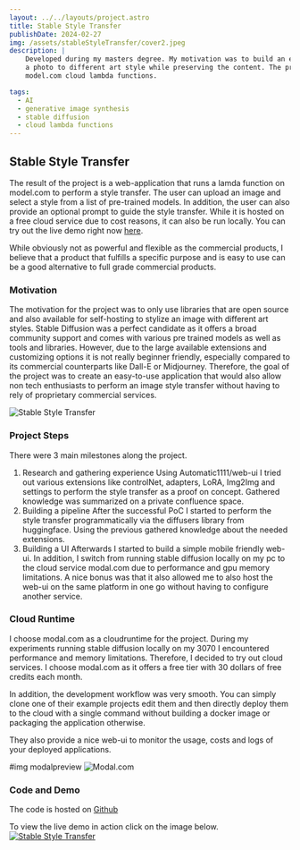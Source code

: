 ```yaml
---
layout: ../../layouts/project.astro
title: Stable Style Transfer
publishDate: 2024-02-27
img: /assets/stableStyleTransfer/cover2.jpeg
description: |
    Developed during my masters degree. My motivation was to build an easy-to-use open source solution to transfer
    a photo to different art style while preserving the content. The project was built using stable diffusion and
    model.com cloud lambda functions.

tags:
  - AI
  - generative image synthesis
  - stable diffusion
  - cloud lambda functions
---
```


## Stable Style Transfer

The result of the project is a web-application that runs a lamda function on model.com to perform a style transfer.
The user can upload an image and select a style from a list of pre-trained models. In addition, the user can also
provide an optional prompt to guide the style transfer. While it is hosted on a free cloud service due to cost reasons,
it can also be run locally. You can try out the live demo right now [here](https://emanum--stable-style-transfer-app.modal.run/).

While obviously not as powerful and flexible as the commercial products, I
believe that a product that fulfills a specific purpose and is easy to use can be a good alternative to full
grade commercial products.

### Motivation

The motivation for the project was to only use libraries that are open source and also available for self-hosting
to stylize an image with different art styles. Stable Diffusion was a perfect candidate as it offers a broad
community support and comes with various pre trained models as well as tools and libraries. However, due
to the large available extensions and customizing options it is not really beginner friendly, especially
compared to its commercial counterparts like Dall-E or Midjourney. Therefore, the goal of the project was
to create an easy-to-use application that would also allow non tech enthusiasts to perform an image style
transfer without having to rely of proprietary commercial services.

![Stable Style Transfer](/assets/stableStyleTransfer/goal.jpg)

### Project Steps

There were 3 main milestones along the project.
1. Research and gathering experience
Using Automatic1111/web-ui I tried out various extensions like controlNet, adapters, LoRA, Img2Img and
settings to perform the style transfer as a proof on concept. Gathered knowledge was summarized on a
private confluence space.
2. Building a pipeline
After the successful PoC I started to perform the style transfer programmatically via the diffusers library
from huggingface. Using the previous gathered knowledge about the needed extensions.
3. Building a UI
Afterwards I started to build a simple mobile friendly web-ui. In addition, I switch from running stable
diffusion locally on my pc to the cloud service modal.com due to performance and gpu memory limitations.
A nice bonus was that it also allowed me to also host the web-ui on the same platform in one go without
having to configure another service.


### Cloud Runtime

I choose modal.com as a cloudruntime for the project. During my experiments running stable diffusion locally on my 3070
I encountered performance and memory limitations. Therefore, I decided to try out cloud services. I choose modal.com
as it offers a free tier with 30 dollars of free credits each month.

In addition, the development workflow was very smooth. You can simply clone one of their example projects edit them and
then directly deploy them to the cloud with a single command without building a docker image or packaging the
application otherwise.

They also provide a nice web-ui to monitor the usage, costs and logs of your deployed applications.

#img modalpreview
![Modal.com](/assets/stableStyleTransfer/modalpreview.png)

### Code and Demo

The code is hosted on [Github](https://github.com/Emanum/stable-style-transfer)

To view the live demo in action click on the image below.
[![Stable Style Transfer](/assets/stableStyleTransfer/slide2.jpeg)](https://emanum--stable-style-transfer-app.modal.run/)


